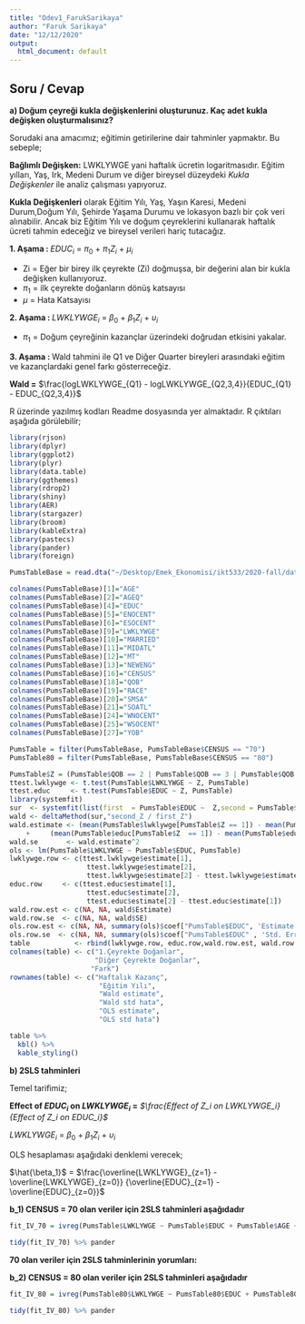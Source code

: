```yaml
---
title: "Odev1_FarukSarikaya"
author: "Faruk Sarikaya"
date: "12/12/2020"
output: 
  html_document: default
---
```


## Soru / Cevap

**a) Doğum çeyreği kukla değişkenlerini oluşturunuz. Kaç adet kukla değişken oluşturmalısınız?**

Sorudaki ana amacımız; eğitimin getirilerine dair tahminler yapmaktır. Bu sebeple; 

**Bağlımlı Değişken:** LWKLYWGE yani haftalık ücretin logaritmasıdır.
Eğitim yılları, Yaş, Irk, Medeni Durum ve diğer bireysel düzeydeki *Kukla Değişkenler* ile analiz çalışması yapıyoruz.

**Kukla Değişkenleri** olarak Eğitim Yılı, Yaş, Yaşın Karesi, Medeni Durum,Doğum Yılı, Şehirde Yaşama Durumu ve lokasyon bazlı bir çok veri alınabilir. Ancak biz Eğitim Yılı ve doğum çeyreklerini kullanarak haftalık ücreti tahmin edeceğiz ve bireysel verileri hariç tutacağız. 

**1. Aşama : **  $EDUC_i$ = $\pi_0$ + $\pi_1Z_i$ + $\mu_i$

+ Zi          = Eğer bir birey ilk çeyrekte (Zi) doğmuşsa, bir değerini alan bir kukla değişken kullanıyoruz.
+ $\pi_1$     = ilk çeyrekte doğanların dönüş katsayısı
+ $\mu$       = Hata Katsayısı

**2. Aşama : **  $LWKLYWGE_i$ = $\beta_0$ + $\beta_1Z_i$ + $\upsilon_i$

+ $\pi_1$     =  Doğum çeyreğinin kazançlar üzerindeki doğrudan etkisini yakalar.

**3. Aşama : **  Wald tahmini ile Q1 ve Diğer Quarter bireyleri arasındaki eğitim ve kazançlardaki genel farkı gösterreceğiz.
                
**Wald =** $\frac{logLWKLYWGE_{Q1} - logLWKLYWGE_{Q2,3,4}}{EDUC_{Q1} - EDUC_{Q2,3,4}}$

R üzerinde yazılmış kodları Readme dosyasında yer almaktadır. R çıktıları aşağıda görülebilir;



```r
library(rjson)
library(dplyr)
library(ggplot2)
library(plyr)
library(data.table)
library(ggthemes)
library(rdrop2)
library(shiny)
library(AER)
library(stargazer)
library(broom)
library(kableExtra)
library(pastecs)
library(pander)
library(foreign)

PumsTableBase = read.dta("~/Desktop/Emek_Ekonomisi/ikt533/2020-fall/data/raw/NEW7080.dta")
```
```r
colnames(PumsTableBase)[1]="AGE"
colnames(PumsTableBase)[2]="AGEQ"
colnames(PumsTableBase)[4]="EDUC"
colnames(PumsTableBase)[5]="ENOCENT"
colnames(PumsTableBase)[6]="ESOCENT"
colnames(PumsTableBase)[9]="LWKLYWGE"
colnames(PumsTableBase)[10]="MARRIED"
colnames(PumsTableBase)[11]="MIDATL"
colnames(PumsTableBase)[12]="MT"
colnames(PumsTableBase)[13]="NEWENG"
colnames(PumsTableBase)[16]="CENSUS"
colnames(PumsTableBase)[18]="QOB"
colnames(PumsTableBase)[19]="RACE"
colnames(PumsTableBase)[20]="SMSA"
colnames(PumsTableBase)[21]="SOATL"
colnames(PumsTableBase)[24]="WNOCENT"
colnames(PumsTableBase)[25]="WSOCENT"
colnames(PumsTableBase)[27]="YOB"
```
```r
PumsTable = filter(PumsTableBase, PumsTableBase$CENSUS == "70")
PumsTable80 = filter(PumsTableBase, PumsTableBase$CENSUS == "80")
```

```r
PumsTable$Z = (PumsTable$QOB == 2 | PumsTable$QOB == 3 | PumsTable$QOB == 4) * 1
ttest.lwklywge <- t.test(PumsTable$LWKLYWGE ~ Z, PumsTable)
ttest.educ     <- t.test(PumsTable$EDUC ~ Z, PumsTable)
library(systemfit)
sur  <- systemfit(list(first  = PumsTable$EDUC ~  Z,second = PumsTable$LWKLYWGE ~ Z),data   = PumsTable,method = "SUR")
wald <- deltaMethod(sur,"second_Z / first_Z")
wald.estimate <- (mean(PumsTable$lwklywge[PumsTable$Z == 1]) - mean(PumsTable$lwklywge[PumsTable$Z == 0])) /
    +     (mean(PumsTable$educ[PumsTable$Z  == 1]) - mean(PumsTable$educ[PumsTable$Z == 0]))
wald.se       <- wald.estimate^2 
ols <- lm(PumsTable$LWKLYWGE ~ PumsTable$EDUC, PumsTable)
lwklywge.row <- c(ttest.lwklywge$estimate[1],
                   ttest.lwklywge$estimate[2],
                   ttest.lwklywge$estimate[2] - ttest.lwklywge$estimate[1])
educ.row     <- c(ttest.educ$estimate[1],
                   ttest.educ$estimate[2],
                   ttest.educ$estimate[2] - ttest.educ$estimate[1])
wald.row.est <- c(NA, NA, wald$Estimate)
wald.row.se  <- c(NA, NA, wald$SE)
ols.row.est <- c(NA, NA, summary(ols)$coef["PumsTable$EDUC", 'Estimate'])
ols.row.se  <- c(NA, NA, summary(ols)$coef["PumsTable$EDUC" , 'Std. Error'])
table           <- rbind(lwklywge.row, educ.row,wald.row.est, wald.row.se, ols.row.est, ols.row.se)
colnames(table) <- c("1.Çeyrekte Doğanlar",
                     "Diğer Çeyrekte Doğanlar",
                    "Fark")
rownames(table) <- c("Haftalık Kazanç",
                      "Eğitim Yılı",
                      "Wald estimate",
                      "Wald std hata",
                      "OLS estimate",
                      "OLS std hata")
```
```r
table %>%
  kbl() %>%
  kable_styling()
```

**b) 2SLS tahminleri **

Temel tarifimiz; 

 **Effect of $EDUC_i$ on $LWKLYWGE_i$ =** _$\frac{Effect of Z_i on LWKLYWGE_i}{Effect of Z_i on EDUC_i}$_
 
 $LWKLYWGE_i$ = $\beta_0$ + $\beta_1Z_i$ + $\upsilon_i$
 
 OLS hesaplaması aşağıdaki denklemi verecek;
 
$\hat{\beta_1}$ =  $\frac{\overline{LWKLYWGE}_{z=1} - \overline{LWKLYWGE}_{z=0}} {\overline{EDUC}_{z=1} - \overline{EDUC}_{z=0}}$


**b_1) CENSUS = 70 olan veriler için 2SLS tahminleri aşağıdadır **


```r
fit_IV_70 = ivreg(PumsTable$LWKLYWGE ~ PumsTable$EDUC + PumsTable$AGE + PumsTable$AGEQ + PumsTable$MARRIED + factor(PumsTable$YOB) |  PumsTable$AGE + PumsTable$AGEQ + PumsTable$MARRIED +  factor(PumsTable$YOB) * factor(PumsTable$QOB), model=TRUE)
```
```r
tidy(fit_IV_70) %>% pander  
```

**70 olan veriler için 2SLS tahminlerinin yorumları:**



**b_2) CENSUS = 80 olan veriler için 2SLS tahminleri aşağıdadır **

```r
fit_IV_80 = ivreg(PumsTable80$LWKLYWGE ~ PumsTable80$EDUC + PumsTable80$AGE + PumsTable80$AGEQ +  PumsTable80$MARRIED + factor(PumsTable80$YOB) |  PumsTable80$AGE + PumsTable80$AGEQ + PumsTable80$MARRIED + factor(PumsTable80$YOB) * factor(PumsTable80$QOB), model=TRUE)
```
```r
tidy(fit_IV_80) %>% pander  
```

